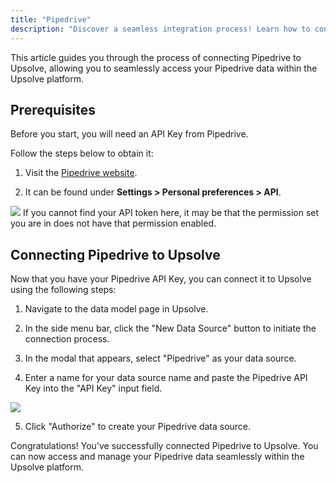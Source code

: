 ```yaml
---
title: "Pipedrive"
description: "Discover a seamless integration process! Learn how to connect Pipedrive to Upsolve effortlessly for streamlined transactions."
---
```


This article guides you through the process of connecting Pipedrive to Upsolve, allowing you to seamlessly access your Pipedrive data within the Upsolve platform.

## Prerequisites

Before you start, you will need an API Key from Pipedrive.

Follow the steps below to obtain it:

1. Visit the [Pipedrive website](https://app.pipedrive.com/).

2. It can be found under **Settings > Personal preferences > API**.

<img src="https://cdn.peaka.com/integrations/pipedrive-1.png" />

<Note>
  If you cannot find your API token here, it may be that the permission set you
  are in does not have that permission enabled.
</Note>

## Connecting Pipedrive to Upsolve

Now that you have your Pipedrive API Key, you can connect it to Upsolve using the following steps:

1. Navigate to the data model page in Upsolve.

2. In the side menu bar, click the "New Data Source" button to initiate the connection process.

3. In the modal that appears, select "Pipedrive" as your data source.

4. Enter a name for your data source name and paste the Pipedrive API Key into the "API Key" input field.

<img src="https://cdn.peaka.com/integrations/pipedrive-2.png" />

5. Click "Authorize" to create your Pipedrive data source.

Congratulations! You've successfully connected Pipedrive to Upsolve. You can now access and manage your Pipedrive data seamlessly within the Upsolve platform.
